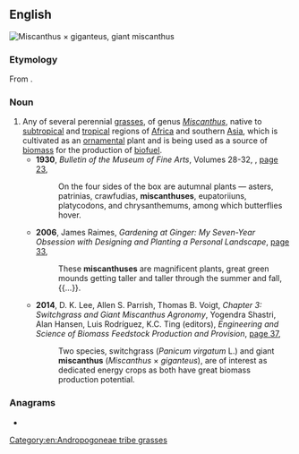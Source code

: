 {{also|Miscanthus}}
==English==
[[File:Miscanthus giganteus.jpg|right|thumb|''Miscanthus × giganteus'', giant '''miscanthus''']]
{{wikipedia}}
{{wikispecies}}

===Etymology===
From {{etyl|mul|en}} {{m|mul|Miscanthus||genus name}}.

===Noun===
{{en-noun|es}}

# Any of several perennial [[grass]]es, of genus ''[[Miscanthus]]'', native to [[subtropical]] and [[tropical]] regions of [[Africa]] and southern [[Asia]], which is cultivated as an [[ornamental]] plant and is being used as a source of [[biomass]] for the production of [[biofuel]].
#* '''1930''', ''Bulletin of the Museum of Fine Arts'', Volumes 28-32, {{w|Museum of Fine Arts, Boston|Museum of Fine Arts, Boston}}, [https://books.google.com.au/books?id=MtgoAQAAMAAJ&q=%22miscanthuses%22&dq=%22miscanthuses%22&hl=en&sa=X&redir_esc=y page 23],
#*: On the four sides of the box are autumnal plants — asters, patrinias, crawfudias, '''miscanthuses''', eupatoriiuns, platycodons, and chrysanthemums, among which butterflies hover.
#* '''2006''', James Raimes, ''Gardening at Ginger: My Seven-Year Obsession with Designing and Planting a Personal Landscape'', [https://books.google.com.au/books?id=WMZ959gYm0IC&pg=PT44&dq=%22miscanthuses%22&hl=en&sa=X&redir_esc=y#v=onepage&q=%22miscanthuses%22&f=false page 33],
#*: These '''miscanthuses''' are magnificent plants, great green mounds getting taller and taller through the summer and fall,{{...}}.
#* '''2014''', D. K. Lee, Allen S. Parrish, Thomas B. Voigt, ''Chapter 3: Switchgrass and Giant Miscanthus Agronomy'', Yogendra Shastri, Alan Hansen, Luis Rodríguez, K.C. Ting (editors), ''Engineering and Science of Biomass Feedstock Production and Provision'', [https://books.google.com.au/books?id=pXK8BAAAQBAJ&pg=PA36&dq=%22miscanthus%22%7C%22miscanthuses%22&hl=en&sa=X&redir_esc=y#v=onepage&q=%22miscanthus%22%7C%22miscanthuses%22&f=false page 37],
#*: Two species, switchgrass (''Panicum virgatum'' L.) and giant '''miscanthus''' (''Miscanthus'' × ''giganteus''), are of interest as dedicated energy crops as both have great biomass production potential.

===Anagrams===
* {{anagrams|en|a=achimnsstu|Cutsahnims}}

[[Category:en:Andropogoneae tribe grasses]]